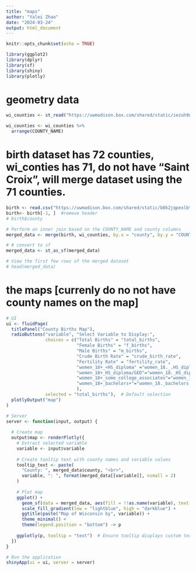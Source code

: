 ```yaml
---
title: "maps"
author: "Yalei Zhao"
date: "2024-03-24"
output: html_document
---
```


```r
knitr::opts_chunk$set(echo = TRUE)
```

```r
library(ggplot2)
library(dplyr)
library(sf)
library(shiny)
library(plotly)
```


# geometry data
```r
wi_counties <- st_read("https://uwmadison.box.com/shared/static/iezuh9n53402jfz10vldy58r1rcihmym.geojson")

wi_counties <- wi_counties %>% 
  arrange(COUNTY_NAME)
```


# birth dataset has 72 counties, wi_conties has 71, do not have "Saint Croix", will merge dataset using the 71 counties.
```r
birth <- read.csv("https://uwmadison.box.com/shared/static/b0k2jqpexlbtx23onrb5v8cumybcj9jk.csv")
birth<- birth[-1, ]  #remove header
# birth$county

# Perform an inner join based on the COUNTY_NAME and county columns
merged_data <- merge(birth, wi_counties, by.x = "county", by.y = "COUNTY_NAME")

# # convert to sf
merged_data <- st_as_sf(merged_data)

# View the first few rows of the merged dataset
# head(merged_data)
```



# the maps [currenly do no not have county names on the map]
```r
# UI
ui <- fluidPage(
  titlePanel("County Births Map"),
  radioButtons("variable", "Select Variable to Display:",
               choices = c("Total Births" = "total_births",
                           "Female Births" = "f_births",
                           "Male Births" = "m_births",
                           "Crude Birth Rate" = "crude_birth_rate",
                           "Fertility Rate" = "fertility_rate",
                           "women_18+_<HS_diploma" ="women_18._.HS_diploma",
                           "women_18+_HS_diploma/GED"="women_18._HS_diploma.GED",
                           "women_18+_some_college_associates"="women_18._some_college_associates",
                           "women_18+_bachelors+"="women_18._bachelors."
                           ), 
               selected = "total_births"),  # Default selection
  plotlyOutput("map")
)

# Server
server <- function(input, output) {
  
  # Create map
  output$map <- renderPlotly({
    # Extract selected variable
    variable <- input$variable
    
    # Create tooltip text with county names and variable values
    tooltip_text <- paste(
      "County: ", merged_data$county, "<br>",
      variable, ": ", format(merged_data[[variable]], nsmall = 2)
    )
    
    # Plot map
    ggplot() +
      geom_sf(data = merged_data, aes(fill = !!as.name(variable), text = tooltip_text)) +  # Modify tooltip
      scale_fill_gradient(low = "lightblue", high = "darkblue") +
      ggtitle(paste("Map of Wisconsin by", variable)) +
      theme_minimal() +
      theme(legend.position = "bottom") -> p
    
    ggplotly(p, tooltip = "text")  # Ensure tooltip displays custom text
  })
}

# Run the application 
shinyApp(ui = ui, server = server)

```



